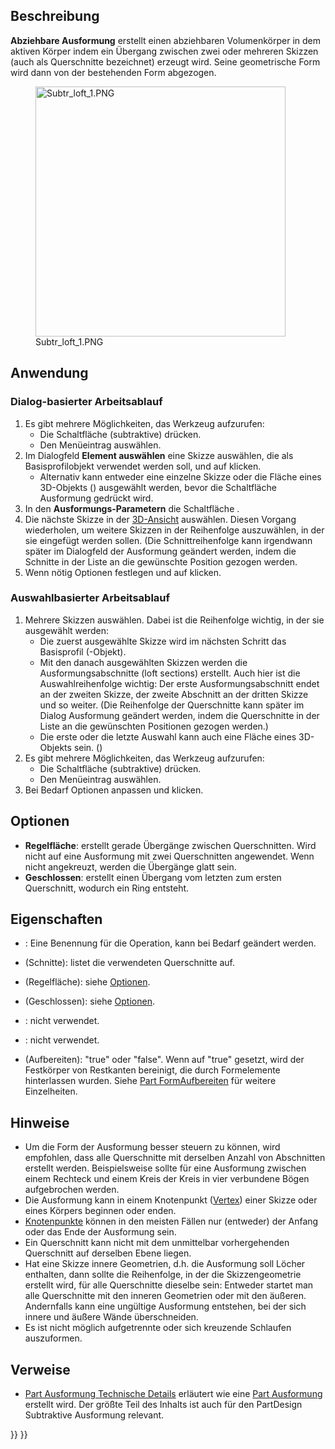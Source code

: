 <languages/>
{{Docnav/de
|[[PartDesign_Groove/de|Nut]]
|[[PartDesign_SubtractivePipe/de|Subtraktives Rohr]]
|[[PartDesign_Workbench/de|PartDesign]]
|IconL=PartDesign_Groove.svg
|IconR=PartDesign_SubtractivePipe.svg
|IconC=Workbench_PartDesign.svg
}}

{{GuiCommand/de
|Name=PartDesign SubtractiveLoft
|Name/de=PartDesign Ausformung
|MenuLocation=Part Design → Objekte abziehen → Ausformung
|Workbenches=[[PartDesign_Workbench/de|PartDesign]]
|Version=0.17
|SeeAlso=[[PartDesign_AdditiveLoft/de|PartDesign AdditiveAusformung]], [[PartDesign_SubtractivePipe/de|PartDesign SubtraktivesRohr]]
}}

<span id="Description"></span>
==Beschreibung==

'''Abziehbare Ausformung''' erstellt einen abziehbaren Volumenkörper in dem aktiven Körper indem ein Übergang zwischen zwei oder mehreren Skizzen (auch als Querschnitte bezeichnet) erzeugt wird. Seine geometrische Form wird dann von der bestehenden Form abgezogen.

[[File:Subtr_loft_1.PNG|400px]]

<span id="Usage"></span>
==Anwendung==

<span id="Dialog-based_workflow"></span>
=== Dialog-basierter Arbeitsablauf ===

#Es gibt mehrere Möglichkeiten, das Werkzeug aufzurufen:
#* Die Schaltfläche (subtraktive) {{Button|[[File:PartDesign_SubtractiveLoft.svg|24px]] [[PartDesign_SubtractiveLoft/de|Ausformung]]}} drücken.
#* Den Menüeintrag {{MenuCommand|Part Design → Objekte abziehen → [[Image:PartDesign_SubtractiveLoft.svg|16px]] Ausformung}} auswählen.
# Im Dialogfeld '''Element auswählen''' eine Skizze auswählen, die als Basisprofilobjekt verwendet werden soll, und auf {{Button|OK}} klicken.
#* Alternativ kann entweder eine einzelne Skizze oder die Fläche eines 3D-Objekts ({{Version/de|0.20}}) ausgewählt werden, bevor die Schaltfläche Ausformung gedrückt wird.
# In den '''Ausformungs-Parametern''' die Schaltfläche {{Button|Schnitt hinzufügen}}.
# Die nächste Skizze in der [[3D_view/de|3D-Ansicht]] auswählen. Diesen Vorgang wiederholen, um weitere Skizzen in der Reihenfolge auszuwählen, in der sie eingefügt werden sollen. (Die Schnittreihenfolge kann irgendwann später im Dialogfeld der Ausformung geändert werden, indem die Schnitte in der Liste an die gewünschte Position gezogen werden.
# Wenn nötig Optionen festlegen und auf {{Button|OK}} klicken.

<span id="Selection-based_workflow"></span>
=== Auswahlbasierter Arbeitsablauf ===

# Mehrere Skizzen auswählen. Dabei ist die Reihenfolge wichtig, in der sie ausgewählt werden:
#* Die zuerst ausgewählte Skizze wird im nächsten Schritt das Basisprofil (-Objekt).
#* Mit den danach ausgewählten Skizzen werden die Ausformungsabschnitte (loft sections) erstellt. Auch hier ist die Auswahlreihenfolge wichtig: Der erste Ausformungsabschnitt endet an der zweiten Skizze, der zweite Abschnitt an der dritten Skizze und so weiter. (Die Reihenfolge der Querschnitte kann später im Dialog Ausformung geändert werden, indem die Querschnitte in der Liste an die gewünschten Positionen gezogen werden.)
#* Die erste oder die letzte Auswahl kann auch eine Fläche eines 3D-Objekts sein. ({{Version/de|0.20}})
#Es gibt mehrere Möglichkeiten, das Werkzeug aufzurufen:
#* Die Schaltfläche (subtraktive) {{Button|[[File:PartDesign_SubtractiveLoft.svg|24px]] [[PartDesign_SubtractiveLoft/de|Ausformung]]}} drücken.
#* Den Menüeintrag {{MenuCommand|Part Design → Objekte abziehen → [[Image:PartDesign_SubtractiveLoft.svg|16px]] Ausformung}} auswählen.
# Bei Bedarf Optionen anpassen und {{Button|OK}} klicken.

<span id="Options"></span>
==Optionen==

* '''Regelfläche''': erstellt gerade Übergänge zwischen Querschnitten. Wird nicht auf eine Ausformung mit zwei Querschnitten angewendet. Wenn nicht angekreuzt, werden die Übergänge glatt sein.
* '''Geschlossen''': erstellt einen Übergang vom letzten zum ersten Querschnitt, wodurch ein Ring entsteht. {{Version/de|0.21}}

<span id="Properties"></span>
==Eigenschaften==

* {{PropertyData|Label}}: Eine Benennung für die Operation, kann bei Bedarf geändert werden.
* {{PropertyData|Sections}} (Schnitte): listet die verwendeten Querschnitte auf.
* {{PropertyData|Ruled}} (Regelfläche): siehe [[#Optionen|Optionen]].
* {{PropertyData|Closed}} (Geschlossen): siehe [[#Optionen|Optionen]].
* {{PropertyData|Midplane}}: nicht verwendet.
* {{PropertyData|Reversed}}: nicht verwendet.
* {{PropertyData|Refine}} (Aufbereiten): "true" oder "false". Wenn auf "true" gesetzt, wird der Festkörper von Restkanten bereinigt, die durch Formelemente hinterlassen wurden. Siehe  [[Part_RefineShape/de|Part FormAufbereiten]] für weitere Einzelheiten.

<span id="Notes"></span>
==Hinweise==

* Um die Form der Ausformung besser steuern zu können, wird empfohlen, dass alle Querschnitte mit derselben Anzahl von Abschnitten erstellt werden. Beispielsweise sollte für eine Ausformung zwischen einem Rechteck und einem Kreis der Kreis in vier verbundene Bögen aufgebrochen werden.
* Die Ausformung kann in einem Knotenpunkt ([[Glossary/de#Vertex|Vertex]]) einer Skizze oder eines Körpers beginnen oder enden. {{Version/de|0.20}}
* [[Glossary/de#Vertices|Knotenpunkte]] können in den meisten Fällen nur (entweder) der Anfang oder das Ende der Ausformung sein.
* Ein Querschnitt kann nicht mit dem unmittelbar vorhergehenden Querschnitt auf derselben Ebene liegen.
* Hat eine Skizze innere Geometrien, d.h. die Ausformung soll Löcher enthalten, dann sollte die Reihenfolge, in der die Skizzengeometrie erstellt wird, für alle Querschnitte dieselbe sein: Entweder startet man alle Querschnitte mit den inneren Geometrien oder mit den äußeren. Andernfalls kann eine ungültige Ausformung entstehen, bei der sich innere und äußere Wände überschneiden.
* Es ist nicht möglich aufgetrennte oder sich kreuzende Schlaufen auszuformen.

<span id="Links"></span>
==Verweise==

* [[Part Loft_Technical_Details/de|Part Ausformung Technische Details]] erläutert wie eine [[Part_Loft/de|Part Ausformung]] erstellt wird. Der größte Teil des Inhalts ist auch für den PartDesign Subtraktive Ausformung relevant.


{{Docnav/de
|[[PartDesign_Groove/de|Nut]]
|[[PartDesign_SubtractivePipe/de|Subtraktives Rohr]]
|[[PartDesign_Workbench/de|PartDesign]]
|IconL=PartDesign_Groove.svg
|IconR=PartDesign_SubtractivePipe.svg
|IconC=Workbench_PartDesign.svg
}}

{{PartDesign Tools navi{{#translation:}}}}
{{Userdocnavi{{#translation:}}}}